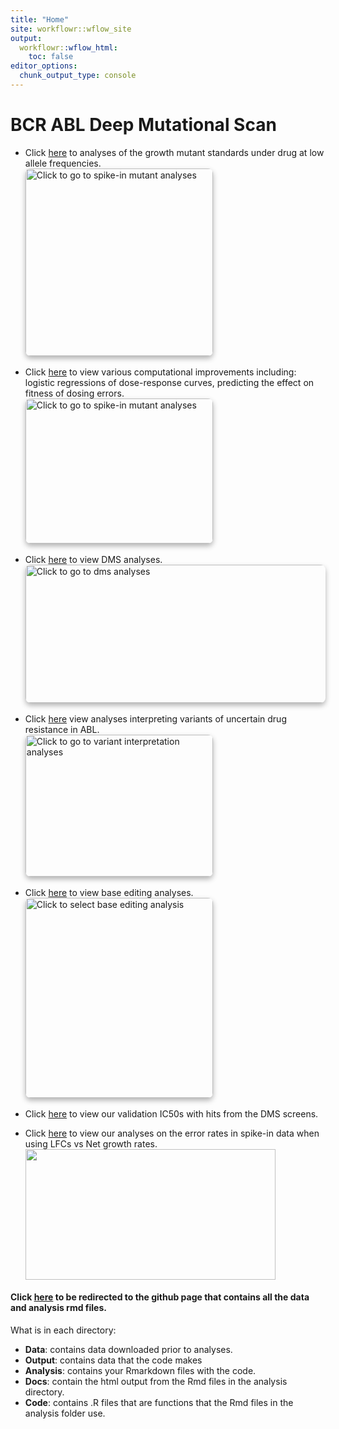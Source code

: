 ```yaml
---
title: "Home"
site: workflowr::wflow_site
output:
  workflowr::wflow_html:
    toc: false
editor_options:
  chunk_output_type: console
---
```


# **BCR ABL Deep Mutational Scan**  

* Click [here](homepage_Spike_In_Mutants.html) to analyses of the growth mutant standards under drug at low allele frequencies.  
<a href="homepage_Spike_In_Mutants.html">
    <img src="assets/spikeins_illustration.png" width="300" height="300" alt="Click to go to spike-in mutant analyses" class="extrude-effect">
</a>

<style>
    /* Base styles for the image */
    .extrude-effect {
        box-shadow: 0 4px 8px rgba(0, 0, 0, 0.3); /* Adds a shadow to give a 3D effect */
        transition: transform 0.3s ease, box-shadow 0.3s ease; /* Adds smooth transition when hovering */
        cursor: pointer; /* Changes the cursor to indicate it's clickable */
        border-radius: 8px; /* Optional: Add rounded corners to the image */
    }

    /* Hover effect: image lifts up and shadow deepens */
    .extrude-effect:hover {
        transform: translateY(-10px); /* Makes the image appear to lift up */
        box-shadow: 0 8px 16px rgba(0, 0, 0, 0.4); /* Darkens the shadow */
    }
</style>



* Click [here](Homepage_Modeling.html) to view various computational improvements including: logistic regressions of dose-response curves, predicting the effect on fitness of dosing errors.  
<a href="Homepage_Modeling.html">
    <img src="assets/enrichment_simulations_3mutants.png" width="300" height="232" alt="Click to go to spike-in mutant analyses" class="extrude-effect">
</a>

<style>
    /* Base styles for the image */
    .extrude-effect {
        box-shadow: 0 4px 8px rgba(0, 0, 0, 0.3); /* Adds a shadow to give a 3D effect */
        transition: transform 0.3s ease, box-shadow 0.3s ease; /* Adds smooth transition when hovering */
        cursor: pointer; /* Changes the cursor to indicate it's clickable */
        border-radius: 8px; /* Optional: Add rounded corners to the image */
    }

    /* Hover effect: image lifts up and shadow deepens */
    .extrude-effect:hover {
        transform: translateY(-10px); /* Makes the image appear to lift up */
        box-shadow: 0 8px 16px rgba(0, 0, 0, 0.4); /* Darkens the shadow */
    }
</style>





* Click [here](homepage_dms_screens.html) to view DMS analyses.  
<a href="homepage_dms_screens.html">
    <img src="assets/imatinib_heatmap.png" width="600" height="221" alt="Click to go to dms analyses" class="extrude-effect">
</a>

<style>
    /* Base styles for the image */
    .extrude-effect {
        box-shadow: 0 4px 8px rgba(0, 0, 0, 0.3); /* Adds a shadow to give a 3D effect */
        transition: transform 0.3s ease, box-shadow 0.3s ease; /* Adds smooth transition when hovering */
        cursor: pointer; /* Changes the cursor to indicate it's clickable */
        border-radius: 8px; /* Optional: Add rounded corners to the image */
    }

    /* Hover effect: image lifts up and shadow deepens */
    .extrude-effect:hover {
        transform: translateY(-10px); /* Makes the image appear to lift up */
        box-shadow: 0 8px 16px rgba(0, 0, 0, 0.4); /* Darkens the shadow */
    }
</style>


* Click [here](Homepage_variant_interpretation.html) view analyses interpreting variants of uncertain drug resistance in ABL.  
<a href="Homepage_variant_interpretation.html">
    <img src="assets/vudrs.png" width="300" height="227" alt="Click to go to variant interpretation analyses" class="extrude-effect">
</a>

<style>
    /* Base styles for the image */
    .extrude-effect {
        box-shadow: 0 4px 8px rgba(0, 0, 0, 0.3); /* Adds a shadow to give a 3D effect */
        transition: transform 0.3s ease, box-shadow 0.3s ease; /* Adds smooth transition when hovering */
        cursor: pointer; /* Changes the cursor to indicate it's clickable */
        border-radius: 8px; /* Optional: Add rounded corners to the image */
    }

    /* Hover effect: image lifts up and shadow deepens */
    .extrude-effect:hover {
        transform: translateY(-10px); /* Makes the image appear to lift up */
        box-shadow: 0 8px 16px rgba(0, 0, 0, 0.4); /* Darkens the shadow */
    }
</style>


* Click [here](homepage_base_editing.html) to view base editing analyses.  
<a href="homepage_base_editing.html">
    <img src="assets/abl_baseeditor-analysis-v2.png" width="300" height="320" alt="Click to select base editing analysis" class="extrude-effect">
</a>

<style>
    /* Base styles for the image */
    .extrude-effect {
        box-shadow: 0 4px 8px rgba(0, 0, 0, 0.3); /* Adds a shadow to give a 3D effect */
        transition: transform 0.3s ease, box-shadow 0.3s ease; /* Adds smooth transition when hovering */
        cursor: pointer; /* Changes the cursor to indicate it's clickable */
        border-radius: 8px; /* Optional: Add rounded corners to the image */
    }

    /* Hover effect: image lifts up and shadow deepens */
    .extrude-effect:hover {
        transform: translateY(-10px); /* Makes the image appear to lift up */
        box-shadow: 0 8px 16px rgba(0, 0, 0, 0.4); /* Darkens the shadow */
    }
</style>


* Click [here](dose_escalation_verification.html) to view our validation IC50s with hits from the DMS screens.  

* Click [here](Adding_Confidence_Intervals.html) to view our analyses on the error rates in spike-in data when using LFCs vs Net growth rates.  
<img src="assets/percent_error.png" width="400" height="209"  alt="">  




#### Click [here](https://github.com/haiderinam/duplex_sequencing_screen) to be redirected to the github page that contains all the data and analysis rmd files.  


What is in each directory:  
  
* __Data__: contains data downloaded prior to analyses.  
* __Output__: contains data that the code makes  
* __Analysis__: contains your Rmarkdown files with the code.  
* __Docs__: contain the html output from the Rmd files in the analysis directory.  
* __Code__: contains .R files that are functions that the Rmd files in the analysis folder use. 
